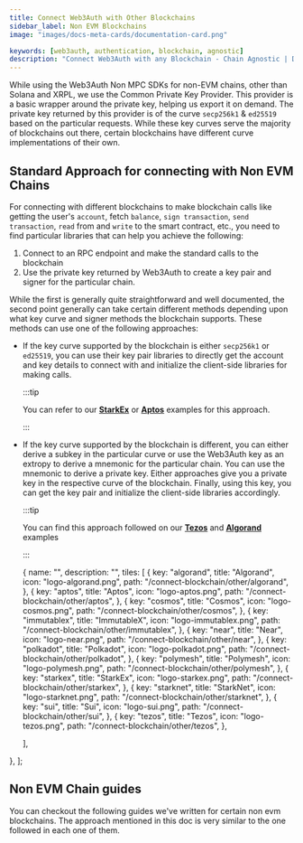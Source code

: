 ```yaml
---
title: Connect Web3Auth with Other Blockchains
sidebar_label: Non EVM Blockchains
image: "images/docs-meta-cards/documentation-card.png"

keywords: [web3auth, authentication, blockchain, agnostic]
description: "Connect Web3Auth with any Blockchain - Chain Agnostic | Documentation - Web3Auth"
---
```



While using the Web3Auth Non MPC SDKs for non-EVM chains, other than Solana and XRPL, we use the
Common Private Key Provider. This provider is a basic wrapper around the private key, helping us
export it on demand. The private key returned by this provider is of the curve `secp256k1` &
`ed25519` based on the particular requests. While these key curves serve the majority of blockchains
out there, certain blockchains have different curve implementations of their own.

## Standard Approach for connecting with Non EVM Chains

For connecting with different blockchains to make blockchain calls like getting the user's
`account`, fetch `balance`, `sign transaction`, `send transaction`, `read` from and `write` to the
smart contract, etc., you need to find particular libraries that can help you achieve the following:

1. Connect to an RPC endpoint and make the standard calls to the blockchain
2. Use the private key returned by Web3Auth to create a key pair and signer for the particular
   chain.

While the first is generally quite straightforward and well documented, the second point generally
can take certain different methods depending upon what key curve and signer methods the blockchain
supports. These methods can use one of the following approaches:

- If the key curve supported by the blockchain is either `secp256k1` or `ed25519`, you can use their
  key pair libraries to directly get the account and key details to connect with and initialize the
  client-side libraries for making calls.

  :::tip

  You can refer to our [**StarkEx**](/connect-blockchain/other/starkex) or
  [**Aptos**](/connect-blockchain/other/aptos) examples for this approach.

  :::

- If the key curve supported by the blockchain is different, you can either derive a subkey in the
  particular curve or use the Web3Auth key as an extropy to derive a mnemonic for the particular
  chain. You can use the mnemonic to derive a private key. Either approaches give you a private key
  in the respective curve of the blockchain. Finally, using this key, you can get the key pair and
  initialize the client-side libraries accordingly.

  :::tip

  You can find this approach followed on our [**Tezos**](/connect-blockchain/other/tezos) and
  [**Algorand**](/connect-blockchain/other/algorand) examples

  :::

  {
    name: "",
    description: "",
    tiles: [
      {
        key: "algorand",
        title: "Algorand",
        icon: "logo-algorand.png",
        path: "/connect-blockchain/other/algorand",
      },
      {
        key: "aptos",
        title: "Aptos",
        icon: "logo-aptos.png",
        path: "/connect-blockchain/other/aptos",
      },
      {
        key: "cosmos",
        title: "Cosmos",
        icon: "logo-cosmos.png",
        path: "/connect-blockchain/other/cosmos",
      },
      {
        key: "immutablex",
        title: "ImmutableX",
        icon: "logo-immutablex.png",
        path: "/connect-blockchain/other/immutablex",
      },
      {
        key: "near",
        title: "Near",
        icon: "logo-near.png",
        path: "/connect-blockchain/other/near",
      },
      {
        key: "polkadot",
        title: "Polkadot",
        icon: "logo-polkadot.png",
        path: "/connect-blockchain/other/polkadot",
      },
      {
        key: "polymesh",
        title: "Polymesh",
        icon: "logo-polymesh.png",
        path: "/connect-blockchain/other/polymesh",
      },
      {
        key: "starkex",
        title: "StarkEx",
        icon: "logo-starkex.png",
        path: "/connect-blockchain/other/starkex",
      },
      {
        key: "starknet",
        title: "StarkNet",
        icon: "logo-starknet.png",
        path: "/connect-blockchain/other/starknet",
      },
      {
        key: "sui",
        title: "Sui",
        icon: "logo-sui.png",
        path: "/connect-blockchain/other/sui",
      },
      {
        key: "tezos",
        title: "Tezos",
        icon: "logo-tezos.png",
        path: "/connect-blockchain/other/tezos",
      },

    ],

}, ];

## Non EVM Chain guides

You can checkout the following guides we've written for certain non evm blockchains. The approach
mentioned in this doc is very similar to the one followed in each one of them.

<Tiles tileGroups={OtherChains} />
